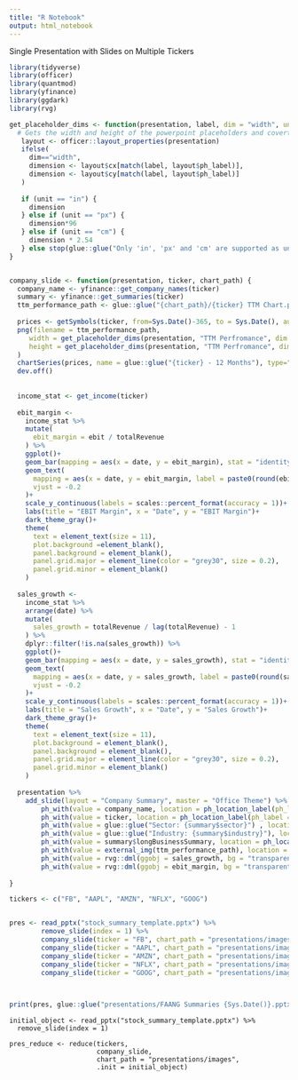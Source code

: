 ```yaml
---
title: "R Notebook"
output: html_notebook
---
```


Single Presentation with Slides on Multiple Tickers


```r
library(tidyverse)
library(officer)
library(quantmod)
library(yfinance)
library(ggdark)
library(rvg)

get_placeholder_dims <- function(presentation, label, dim = "width", unit = "in") {
  # Gets the width and height of the powerpoint placeholders and coverts them to needed unit
   layout <- officer::layout_properties(presentation)
   ifelse(
     dim=="width",
     dimension <- layout$cx[match(label, layout$ph_label)],
     dimension <- layout$cy[match(label, layout$ph_label)]
   )
   
   if (unit == "in") {
     dimension
   } else if (unit == "px") {
     dimension*96
   } else if (unit == "cm") {
     dimension * 2.54
   } else stop(glue::glue("Only 'in', 'px' and 'cm' are supported as units. You entered '{unit}'."))
}


company_slide <- function(presentation, ticker, chart_path) {
  company_name <- yfinance::get_company_names(ticker)
  summary <- yfinance::get_summaries(ticker)
  ttm_performance_path <- glue::glue("{chart_path}/{ticker} TTM Chart.png")
  
  prices <- getSymbols(ticker, from=Sys.Date()-365, to = Sys.Date(), auto.assign = FALSE)
  png(filename = ttm_performance_path, 
     width = get_placeholder_dims(presentation, "TTM Perfromance", dim ="width", unit = "px"),
     height = get_placeholder_dims(presentation, "TTM Perfromance", dim = "hight", unit = "px")
  )
  chartSeries(prices, name = glue::glue("{ticker} - 12 Months"), type="line")
  dev.off()
  
  
  income_stat <- get_income(ticker)
  
  ebit_margin <- 
    income_stat %>% 
    mutate(
      ebit_margin = ebit / totalRevenue
    ) %>% 
    ggplot()+
    geom_bar(mapping = aes(x = date, y = ebit_margin), stat = "identity", fill = "#5efc82", width = 0.4)+
    geom_text(
      mapping = aes(x = date, y = ebit_margin, label = paste0(round(ebit_margin*100, 2), "%")),
      vjust = -0.2
    )+
    scale_y_continuous(labels = scales::percent_format(accuracy = 1))+
    labs(title = "EBIT Margin", x = "Date", y = "EBIT Margin")+
    dark_theme_gray()+
    theme(
      text = element_text(size = 11),
      plot.background =element_blank(), 
      panel.background = element_blank(),
      panel.grid.major = element_line(color = "grey30", size = 0.2),
      panel.grid.minor = element_blank()
    )
  
  sales_growth <- 
    income_stat %>% 
    arrange(date) %>% 
    mutate(
      sales_growth = totalRevenue / lag(totalRevenue) - 1
    ) %>% 
    dplyr::filter(!is.na(sales_growth)) %>% 
    ggplot()+
    geom_bar(mapping = aes(x = date, y = sales_growth), stat = "identity", fill = "#6200ea", width = 0.4)+
    geom_text(
      mapping = aes(x = date, y = sales_growth, label = paste0(round(sales_growth*100, 2), "%")),
      vjust = -0.2
    )+
    scale_y_continuous(labels = scales::percent_format(accuracy = 1))+
    labs(title = "Sales Growth", x = "Date", y = "Sales Growth")+
    dark_theme_gray()+
    theme(
      text = element_text(size = 11),
      plot.background = element_blank(),
      panel.background = element_blank(),
      panel.grid.major = element_line(color = "grey30", size = 0.2),
      panel.grid.minor = element_blank()
    )
  
  presentation %>% 
    add_slide(layout = "Company Summary", master = "Office Theme") %>%
        ph_with(value = company_name, location = ph_location_label(ph_label = "Company Name")  ) %>% 
        ph_with(value = ticker, location = ph_location_label(ph_label = "Ticker")  ) %>% 
        ph_with(value = glue::glue("Sector: {summary$sector}") , location = ph_location_label(ph_label = "Sector")  ) %>% 
        ph_with(value = glue::glue("Industry: {summary$industry}"), location = ph_location_label(ph_label = "Industry")  ) %>% 
        ph_with(value = summary$longBusinessSummary, location = ph_location_label(ph_label = "Company Summary")  ) %>% 
        ph_with(value = external_img(ttm_performance_path), location = ph_location_label(ph_label = "TTM Perfromance")  ) %>% 
        ph_with(value = rvg::dml(ggobj = sales_growth, bg = "transparent"), location = ph_location_label(ph_label = "Sales Growth")  ) %>% 
        ph_with(value = rvg::dml(ggobj = ebit_margin, bg = "transparent"), location = ph_location_label(ph_label = "EBIT Margin")  ) 
  
}
```



```r
tickers <- c("FB", "AAPL", "AMZN", "NFLX", "GOOG")


pres <- read_pptx("stock_summary_template.pptx") %>% 
        remove_slide(index = 1) %>%
        company_slide(ticker = "FB", chart_path = "presentations/images") %>% 
        company_slide(ticker = "AAPL", chart_path = "presentations/images") %>% 
        company_slide(ticker = "AMZN", chart_path = "presentations/images") %>% 
        company_slide(ticker = "NFLX", chart_path = "presentations/images") %>% 
        company_slide(ticker = "GOOG", chart_path = "presentations/images")
      


print(pres, glue::glue("presentations/FAANG Summaries {Sys.Date()}.pptx"))
```

```
initial_object <- read_pptx("stock_summary_template.pptx") %>% 
  remove_slide(index = 1)
  
pres_reduce <- reduce(tickers, 
                      company_slide, 
                      chart_path = "presentations/images",
                      .init = initial_object)
```

